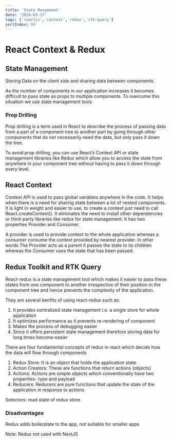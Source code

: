 ```yaml
---
title: 'State Mangement'
date: '2024-03-17'
tags: ['reactjs','context','redux','rtk-query']
sortIndex: 04
---
```


# React Context & Redux

## State Management

Storing Data on the client side and sharing data between components.

As the number of components in our application increases it becomes difficult to pass state as props to multiple components. To overcome this situation we use state management tools

### Prop Drilling

Prop drilling is a term used in React to describe the process of passing data from a part of a component tree to another part by going through other components that do not necessarily need the data, but only pass it down the tree.

To avoid prop drilling, you can use React’s Context API or state management libraries like Redux which allow you to access the state from anywhere in your component tree without having to pass it down through every level.

## React Context

Context API is used to pass global variables anywhere in the code. It helps when there is a need for sharing state between a lot of nested components. It is light in weight and easier to use, to create a context just need to call React.createContext(). It eliminates the need to install other dependencies or third-party libraries like redux for state management. It has two properties Provider and Consumer. 

A provider is used to provide context to the whole application whereas a consumer consume the context provided by nearest provider. In other words The Provider acts as a parent it passes the state to its children whereas the Consumer uses the state that has been passed. 

## Redux Toolkit and RTK Query

React-redux is a state management tool which makes it easier to pass these states from one component to another irrespective of their position in the component tree and hence prevents the complexity of the application.

They are several benfits of using react-redux such as:

1. It provides centralized state management i.e. a single store for whole application
2. It optimizes performance as it prevents re-rendering of component
3. Makes the process of debugging easier
4. Since it offers persistent state management therefore storing data for long times become easier

There are four fundamental concepts of redux in react which decide how the data will flow through components

1. Redux Store: It is an object that holds the application state
2. Action Creators: These are functions that return actions (objects)
3. Actions: Actions are simple objects which conventionally have two properties- type and payload 
4. Reducers: Reducers are pure functions that update the state of the application in response to actions

Selectors: read state of redux store

### Disadvantages
Redux adds boilerplate to the app, not suitable for smaller apps

Note: Redux not used with NextJS
